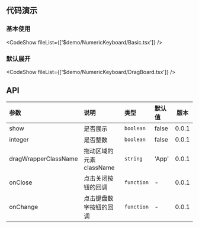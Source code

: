 ## 代码演示

### 基本使用

<CodeShow fileList={['$demo/NumericKeyboard/Basic.tsx']} />

### 默认展开

<CodeShow fileList={['$demo/NumericKeyboard/DragBoard.tsx']} />

## API

| 参数    | 说明     | 类型      | 默认值 | 版本  |
| :------ | :------- | :-------- | :----- | ----- |
| show    | 是否展示 | `boolean` | false  | 0.0.1 |
| integer | 是否整数 | `boolean` | false  | 0.0.1 |
| dragWrapperClassName | 拖动区域的元素className | `string` | 'App'  | 0.0.1 |
| onClose | 点击关闭按钮的回调 | `function` | -  | 0.0.1 |
| onChange| 点击键盘数字按钮的回调 | `function` | -  | 0.0.1 |
